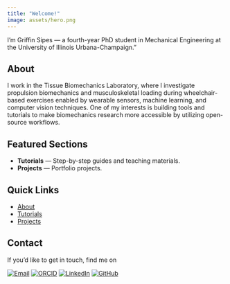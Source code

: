 ```yaml
---
title: "Welcome!"
image: assets/hero.png
---
```


I'm Griffin Sipes — a fourth-year PhD student in Mechanical Engineering at the University of Illinois Urbana-Champaign."

## About

I work in the Tissue Biomechanics Laboratory, where I investigate propulsion biomechanics and musculoskeletal loading during wheelchair-based exercises enabled by wearable sensors, machine learning, and computer vision techniques. One of my interests is building tools and tutorials to make biomechanics research more accessible by utilizing open-source workflows.

## Featured Sections

- **Tutorials** — Step-by-step guides and teaching materials.
- **Projects** — Portfolio projects.

## Quick Links

- [About](about.qmd)
- [Tutorials](tutorials.qmd)
- [Projects](projects.qmd)

## Contact

If you'd like to get in touch, find me on

[![Email](https://img.shields.io/badge/Email-griffin%40example.com-blue?style=flat-square&logo=Gmail&logoColor=white)](mailto:griffin@example.com)
[![ORCID](https://img.shields.io/badge/ORCID-profile-green?style=flat-square&logo=orcid&logoColor=white)](https://orcid.org/YOUR-ORCID-ID)
[![LinkedIn](https://img.shields.io/badge/LinkedIn-Connect-blue?style=flat-square&logo=linkedin&logoColor=white)](https://www.linkedin.com/in/YOUR-LINKEDIN-USERNAME)
[![GitHub](https://img.shields.io/badge/GitHub-@gsipes2-black?style=flat-square&logo=github&logoColor=white)](https://github.com/gsipes2)
